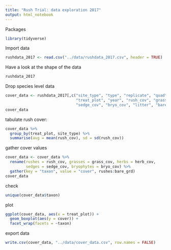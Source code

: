 ```yaml
---
title: "Rush Trial: data exploration 2017"
output: html_notebook
---
```


Packages
```r
library(tidyverse)
```

Import data
```r
rushdata_2017 <- read.csv("../data/rushdata_2017.csv", header = TRUE)
```



Have a look at the shape of the data

```r
rushdata_2017
```

Drop species level data

```r
cover_data <- rushdata_2017[,c("site_type", "type", "replicate", "quad", 
                               "treat_plot", "year", "rush_cov", "grass_cov", "herb_cov", 
                               "sedge_cov", "bryo_cov", "litter", "bare_grd")]
cover_data
```

tabulate rush cover: 

```r
cover_data %>% 
  group_by(treat_plot, site_type) %>% 
  summarise(avg = mean(rush_cov), sd = sd(rush_cov)) 
```

gather cover values
 
```r
cover_data <- cover_data %>% 
  rename(rushes = rush_cov, grasses = grass_cov, herbs = herb_cov, 
         sedges = sedge_cov, bryophytes = bryo_cov) %>% 
  gather(key = "taxon", value = "cover", rushes:bare_grd)
cover_data
```

check
```r
unique(cover_data$taxon)
```




plot

```r
ggplot(cover_data, aes(x = treat_plot)) +
  geom_boxplot(aes(y = cover)) +
  facet_wrap(facets = ~taxon)

```

export data
```r
write.csv(cover_data, "../data/cover_data.csv", row.names = FALSE)
```




